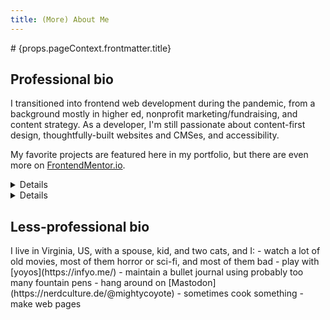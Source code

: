 ```yaml
---
title: (More) About Me
---
```



<Layout>
# {props.pageContext.frontmatter.title}

## Professional bio

I transitioned into frontend web development during the pandemic, from a background mostly in higher ed, nonprofit marketing/fundraising, and content strategy. As a developer, I'm still passionate about content-first design, thoughtfully-built websites and CMSes, and accessibility.

My favorite projects are featured here in my portfolio, but there are even more on [FrontendMentor.io](https://www.frontendmentor.io/profile/mightycoyote).

<Details summary="Skills">
HTML, CSS, JavaScript, SCSS, Tailwind, Bootstrap, CoreUI, CSS Modules, styled-components, React, Vite, Gatsby, WordPress, Drupal, PHP, MySQL, Docker, and Figma (and I've used more project tracking and business apps than I can count). 

I'm especially good at professional communication, solving complex problems, and keeping track of multiple competing tasks.
</Details>

<Details summary="Some resources I like">
- [placekitten.com](https://placekitten.com/)
- [Hipster Ipsum](https://hipsum.co/)
- [cubic-bezier.com](https://cubic-bezier.com/)
- [Paletton - The Color Scheme Designer](https://paletton.com/)
- [Public APIs list](https://github.com/public-apis/public-apis)
- [Logo Ipsum](https://logoipsum.com/)
- [A Complete Guide to Flexbox | CSS-Tricks](https://css-tricks.com/snippets/css/a-guide-to-flexbox/)
- [A Complete Guide to Grid | CSS-Tricks](https://css-tricks.com/snippets/css/complete-guide-grid/)
- [Lofi Girl](https://www.youtube.com/@LofiGirl) (background music for coding)
- [Chill Music Lab](https://www.youtube.com/@MusicLabChill) (background music for coding)
</Details>

## Less-professional bio

<LessProfessional>
I live in Virginia, US, with a spouse, kid, and two cats, and I:
- watch a lot of old movies, most of them horror or sci-fi, and most of them bad
- play with [yoyos](https://infyo.me/)
- maintain a bullet journal using probably too many fountain pens
- hang around on [Mastodon](https://nerdculture.de/@mightycoyote)
- sometimes cook something
- make web pages
</LessProfessional>

</Layout>
